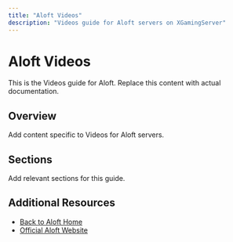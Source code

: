 ```yaml
---
title: "Aloft Videos"
description: "Videos guide for Aloft servers on XGamingServer"
---
```


# Aloft Videos

This is the Videos guide for Aloft. Replace this content with actual documentation.

## Overview

Add content specific to Videos for Aloft servers.

## Sections

Add relevant sections for this guide.

## Additional Resources

- [Back to Aloft Home](./index)
- [Official Aloft Website](https://example.com)
